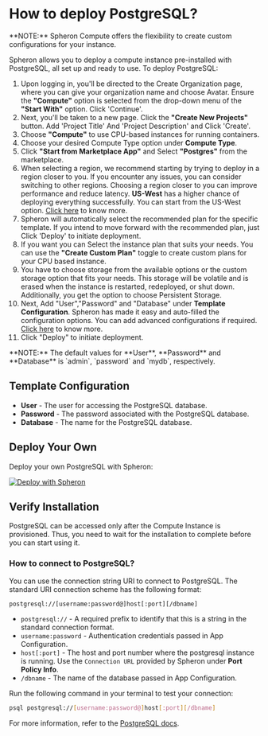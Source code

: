 
# How to deploy PostgreSQL?

<VideoPlayer embedId="6zKjyOFzafY" />

<Callout type="info">
  **NOTE:** Spheron Compute offers the flexibility to create custom
  configurations for your instance.
</Callout>

Spheron allows you to deploy a compute instance pre-installed with PostgreSQL, all set up and ready to use.
To deploy PostgreSQL:

1. Upon logging in, you'll be directed to the Create Organization page, where you can give your organization name and choose Avatar. Ensure the **"Compute"** option is selected from the drop-down menu of the **"Start With"** option. Click 'Continue'. 
2. Next, you'll be taken to a new page. Click the **"Create New Projects"** button. Add 'Project Title' And 'Project Description' and Click 'Create'.
3. Choose **"Compute"** to use CPU-based instances for running containers.
4. Choose your desired Compute Type option under **Compute Type**.
5. Click **"Start from Marketplace App"** and Select **"Postgres"** from the marketplace.
6. When selecting a region, we recommend starting by trying to deploy in a region closer to you. If you encounter any issues, you can consider switching to other regions. Choosing a region closer to you can improve performance and reduce latency. **US-West** has a higher chance of deploying everything successfully. You can start from the US-West option. [Click here](/compute/cluster/compute/#region) to know more.
7. Spheron will automatically select the recommended plan for the specific template. If you intend to move forward with the recommended plan, just Click 'Deploy' to initiate deployment.
8. If you want you can Select the instance plan that suits your needs. You can use the **"Create Custom Plan"** toggle to create custom plans for your CPU based instance.
9. You have to choose storage from the available options or the custom storage option that fits your needs. This storage will be volatile and is erased when the instance is restarted, redeployed, or shut down. Additionally, you get the option to choose Persistent Storage.
10. Next, Add "User","Password" and "Database" under **Template Configuration**. Spheron has made it easy and auto-filled the configuration options. You can add advanced configurations if required. [Click here](/compute/cluster/compute/#advance-configuration-1) to know more.
11. Click "Deploy" to initiate deployment.

<Callout type="info">
  **NOTE:** The default values for **User**, **Password** and **Database** is
  `admin`, `password` and `mydb`, respectively.
</Callout>

## Template Configuration

- **User** - The user for accessing the PostgreSQL database.
- **Password** - The password associated with the PostgreSQL database.
- **Database** - The name for the PostgreSQL database.

## Deploy Your Own

Deploy your own PostgreSQL with Spheron:

[![Deploy with Spheron](https://bafybeihxqi3jlv6cy2ogh6jjljinntisolbspxcrbgykyv6e5xyzujl3aa.ipfs.sphn.link/spheron-deploy.svg)](https://app.spheron.network/#/compute/marketplace?template=Postgres)

## Verify Installation

PostgreSQL can be accessed only after the Compute Instance is provisioned.
Thus, you need to wait for the installation to complete before you can start using it.

### How to connect to PostgreSQL?

You can use the connection string URI to connect to PostgreSQL.
The standard URI connection scheme has the following format:

```
postgresql://[username:password@]host[:port][/dbname]
```

- `postgresql://` - A required prefix to identify that this is a string in the standard connection format.
- `username:password` - Authentication credentials passed in App Configuration.
- `host[:port]` - The host and port number where the postgresql instance is running. Use the `Connection URL` provided by Spheron under **Port Policy Info**.
- `/dbname` - The name of the database passed in App Configuration.

Run the following command in your terminal to test your connection:

```sh
psql postgresql://[username:password@]host[:port][/dbname]
```

For more information, refer to the [PostgreSQL docs](https://www.postgresql.org/docs/current/app-psql.html).

<Navigation name="Deploy PostgreSQL" />
